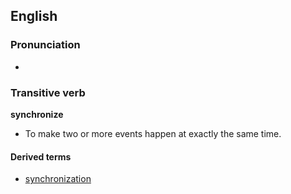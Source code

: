 ==English==
===Pronunciation===
*{{IPA|/ˈsɪŋkrənaɪːz/ (''Canadian'')}}
===Transitive verb===
'''synchronize'''
*To make two or more events happen at exactly the same time.
====Derived terms====
*[[synchronization]]